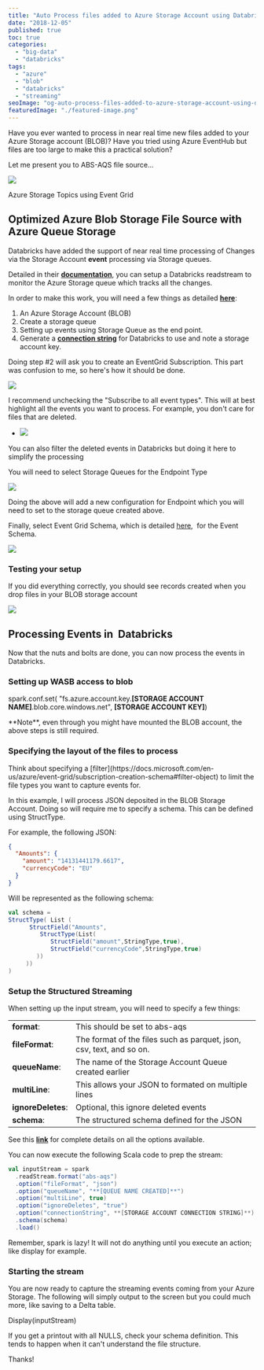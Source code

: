 ```yaml
---
title: "Auto Process files added to Azure Storage Account using Databricks"
date: "2018-12-05"
published: true
toc: true
categories: 
  - "big-data"
  - "databricks"
tags: 
  - "azure"
  - "blob"
  - "databricks"
  - "streaming"
seoImage: "og-auto-process-files-added-to-azure-storage-account-using-databricks.png"
featuredImage: "./featured-image.png"
---
```


Have you ever wanted to process in near real time new files added to your Azure Storage account (BLOB)? Have you tried using Azure EventHub but files are too large to make this a practical solution? 

Let me present you to ABS-AQS file source...

![](images/event-grid-functional-model-1024x577.png)

Azure Storage Topics using Event Grid 

## Optimized Azure Blob Storage File Source with Azure Queue Storage

Databricks have added the support of near real time processing of Changes via the Storage Account **event** processing via Storage queues.

Detailed in their [**documentation**](https://docs.azuredatabricks.net/spark/latest/structured-streaming/aqs.html), you can setup a Databricks readstream to monitor the Azure Storage queue which tracks all the changes.

In order to make this work, you will need a few things as detailed [**here**](https://docs.microsoft.com/en-us/azure/storage/blobs/storage-blob-event-overview): 

1. An Azure Storage Account (BLOB)
2. Create a storage queue
3. Setting up events using Storage Queue as the end point.
4. Generate a [**connection string**](https://docs.microsoft.com/en-us/azure/storage/common/storage-account-manage) for Databricks to use and note a storage account key.

Doing step #2 will ask you to create an EventGrid Subscription. This part was confusion to me, so here's how it should be done.

![](images/EventGridSub.png)

I recommend unchecking the "Subscribe to all event types". This will at best highlight all the events you want to process. For example, you don't care for files that are deleted.

- ![](images/EventGridSub2.png)
    

<Callout>
You can also filter the deleted events in Databricks but doing it here to simplify the processing
</Callout>

You will need to select Storage Queues for the Endpoint Type

![](images/EventGridSub3.png)

Doing the above will add a new configuration for Endpoint which you will need to set to the storage queue created above.

Finally, select Event Grid Schema, which is detailed [here](https://docs.microsoft.com/en-us/azure/event-grid/event-schema),  for the Event Schema.

![](images/EventGridSub4png.png)

### Testing your setup

If you did everything correctly, you should see records created when you drop files in your BLOB storage account

![](images/EventGridSub5-1024x136.png)

## Processing Events in  Databricks

Now that the nuts and bolts are done, you can now process the events in Databricks.

### Setting up WASB access to blob

spark.conf.set( "fs.azure.account.key.**[STORAGE ACCOUNT NAME]**.blob.core.windows.net", **[STORAGE ACCOUNT KEY]**)

<Callout>
**Note**, even through you might have mounted the BLOB account, the above steps is still required.
</Callout>

### Specifying the layout of the files to process

<Callout>
Think about specifying a [filter](https://docs.microsoft.com/en-us/azure/event-grid/subscription-creation-schema#filter-object) to limit the file types you want to capture events for.
</Callout>

In this example, I will process JSON deposited in the BLOB Storage Account. Doing so will require me to specify a schema. This can be defined using StructType.

For example, the following JSON:

```` json
{
  "Amounts": {
    "amount": "14131441179.6617",
    "currencyCode": "EU"
  }
}
````

Will be represented as the following schema:

````Scala
val schema =   
StructType( List (  
      StructField("Amounts",  
         StructType(List(  
            StructField("amount",StringType,true),   
            StructField("currencyCode",StringType,true)  
        ))  
     ))  
)
````

### Setup the Structured Streaming 

When setting up the input stream, you will need to specify a few things:

<table><tbody><tr><td><strong>format</strong>:</td><td>This should be set to abs-aqs</td></tr><tr><td><strong>fileFormat</strong>:</td><td>The format of the files such as parquet, json, csv, text, and so on.</td></tr><tr><td><strong>queueName</strong>:</td><td>The name of the Storage Account Queue created earlier</td></tr><tr><td><strong>multiLine</strong>:</td><td>This allows your JSON to formated on multiple lines</td></tr><tr><td><strong>ignoreDeletes</strong>:</td><td>Optional, this ignore deleted events</td></tr><tr><td><strong>schema</strong>:</td><td>The structured schema defined for the JSON</td></tr></tbody></table>

See this [**link**](https://docs.azuredatabricks.net/spark/latest/structured-streaming/aqs.html#id3) for complete details on all the options available.

You can now execute the following Scala code to prep the stream:

````Scala
val inputStream = spark  
  .readStream.format("abs-aqs")  
  .option("fileFormat", "json")  
  .option("queueName", "**[QUEUE NAME CREATED]**")  
  .option("multiLine", true)   
  .option("ignoreDeletes", "true")  
  .option("connectionString", **[STORAGE ACCOUNT CONNECTION STRING]**)  
  .schema(schema)  
  .load()
````

<Callout>
Remember, spark is lazy! It will not do anything until you execute an action; like display for example.
</Callout>

### Starting the stream

You are now ready to capture the streaming events coming from your Azure Storage. The following will simply output to the screen but you could much more, like saving to a Delta table.

Display(inputStream)

  

<Callout>
If you get a printout with all NULLS, check your schema definition. This tends to happen when it can't understand the file structure.
</Callout>

Thanks!
